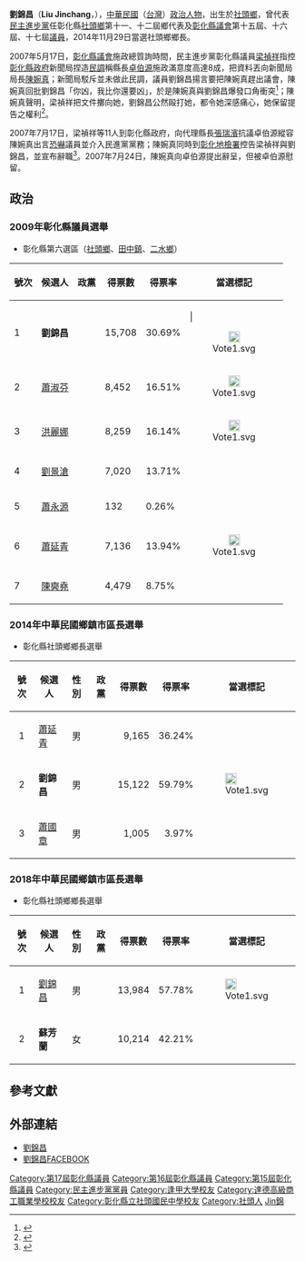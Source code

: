 
{{Infobox_officeholder
| name = 劉錦昌
| image name =|thumb
| width = 
| now = 中華民國（台灣）政治人士 
| period = 
| Sex = 男 
| Native place = [[台灣省|台灣省]][[彰化縣|彰化縣]][[社頭鄉|社頭鄉]]
| date of birth =1959年4月12日
| party = {{DPP|25px}}
| place of birth = 
| educate = 
*[[彰化縣社頭鄉橋頭國民小學|彰化縣社頭鄉橋頭國民小學]]
*[[彰化縣立社頭國民中學|彰化縣立社頭國民中學]]
*[[彰化縣私立達德高級商工職業學校|彰化縣私立達德高級商工職業學校]]
*[[逢甲大學|逢甲大學]]人力資源學分班
| past = 
*彰化縣社頭鄉（第十七屆）鄉長。
*彰化縣社頭鄉（第十一屆）鄉代表。
*彰化縣社頭鄉（第十二屆）鄉代表。
*彰化縣議會（第十五屆）議員。
*彰化縣議會（第十六屆）議員。
*彰化縣議會（第十七屆）議員。
*彰化縣救難協會第7中隊顧問，
*彰化縣社頭鄉兵役委員。
*民主進步黨彰化縣黨部評議委員。
*228百萬人手牽手守護臺灣活動田中區總召集人。
*反中國分裂法326百萬人和平護臺灣大遊行田中區總領隊。
}}
'''劉錦昌'''（'''Liu Jinchang'''，{{bd|1959年|4月12日|catIdx=W}}），[[中華民國|中華民國]]（[[台灣|台灣]]）[[政治人物|政治人物]]，出生於[[社頭鄉|社頭鄉]]，曾代表[[民主進步黨|民主進步黨]]任彰化縣[[社頭鄉|社頭鄉]]第十一、十二屆鄉代表及[[彰化縣議會|彰化縣議會]]第十五屆、十六屆、十七屆[[議員|議員]]，2014年11月29日當選社頭鄉鄉長。

2007年5月17日，[[彰化縣議會|彰化縣議會]]施政總質詢時間，民主進步黨彰化縣議員[[梁禎祥|梁禎祥]]指控[[彰化縣政府|彰化縣政府]]新聞局捏造[[民調|民調]]稱縣長[[卓伯源|卓伯源]]施政滿意度高達8成，把資料丟向新聞局局長[[陳婉真|陳婉真]]；新聞局駁斥並未做此民調，議員劉錦昌揚言要把陳婉真趕出議會，陳婉真回批劉錦昌「你凶，我比你還要凶」，於是陳婉真與劉錦昌爆發口角衝突<ref>{{cite news|author=黃志偉|publisher=[[TVBS|TVBS]]新聞|url=http://news.tvbs.com.tw/entry/324410|title=彰縣長施政滿意度高？ 議會爆口角|date=2007-05-17|accessdate=2014-06-02|archive-date=2014-06-06|archive-url=https://web.archive.org/web/20140606211036/http://news.tvbs.com.tw/entry/324410|dead-url=no}}</ref>；陳婉真聲明，梁禎祥把文件擲向她，劉錦昌公然毆打她，都令她深感痛心，她保留提告之權利<ref>{{cite news|author=彰化縣政府新聞局|publisher=彰化縣政府|url=http://www.chcg.gov.tw/ch/03news/01search_view.asp?bull_id=35830|title=針對梁禎祥議員索取民調資料 新聞局長陳婉真聲明|date=2007-05-17|accessdate=2014-06-29|archive-url=https://web.archive.org/web/20150222030745/http://www.chcg.gov.tw/ch/03news/01search_view.asp?bull_id=35830|archive-date=2015-02-22|dead-url=yes}}</ref>。

2007年7月17日，梁禎祥等11人到彰化縣政府，向代理縣長[[張瑞濱|張瑞濱]]抗議卓伯源縱容陳婉真出言[[恐嚇|恐嚇]]議員並介入民進黨黨務；陳婉真同時到[[彰化地檢署|彰化地檢署]]控告梁禎祥與劉錦昌，並宣布辭職<ref>{{cite news|author=唐復年、林宛諭|publisher=[[聯合報|聯合報]]|url=http://www3.nccu.edu.tw/~ykkao/epaper/38.htm|title=槓上綠議員 陳婉真辭新聞局長|date=2007-07-18|accessdate=2014-06-03|archive-url=https://web.archive.org/web/20080811231201/http://www3.nccu.edu.tw/~ykkao/epaper/38.htm|archive-date=2008-08-11|dead-url=yes}}</ref>。2007年7月24日，陳婉真向卓伯源提出辭呈，但被卓伯源慰留。

==政治==

===2009年彰化縣議員選舉===
*彰化縣第六選區（[[社頭鄉|社頭鄉]]、[[田中鎮|田中鎮]]、[[二水鄉|二水鄉]]）
{|class=wikitable
!號次!!候選人!!政黨!!得票數!!得票率!!當選標記
|-
|1||'''劉錦昌'''||{{Dpp}}|| 15,708||30.69%|||<div align="center">[[File:Vote1.svg|20px]]
|-
|2||[[蕭淑芬|蕭淑芬]]||{{無黨籍}}|| 8,452||16.51%||<div align="center">[[File:Vote1.svg|20px]]
|-
|3||[[洪麗娜|洪麗娜]]||{{Kmt}}|| 8,259||16.14%||<div align="center">[[File:Vote1.svg|20px]]
|-
|4||[[劉景滄|劉景滄]]||{{Kmt}}|| 7,020||13.71%||
|-
|5||[[蕭永源|蕭永源]]||{{無黨籍}}|| 132||0.26%||
|-
|6||[[蕭延青|蕭延青]]||{{Kmt}}|| 7,136||13.94%||<div align="center">[[File:Vote1.svg|20px]]
|-
|7||[[陳奭堯|陳奭堯]]||{{Kmt}}|| 4,479||8.75%||
|}

===2014年中華民國鄉鎮市區長選舉===
*彰化縣社頭鄉鄉長選舉
{|class=wikitable
!號次!!候選人!!性別!!政黨!!得票數!!得票率!!當選標記
|-
|align="center"|1
|[[蕭延青|蕭延青]]
|align="center"|男
|{{Kmt}}
|align="right"|9,165
|align="right"|36.24%
| 
|-
|align="center"|2
|'''劉錦昌'''
|align="center"|男
|{{Dpp}}
|align="right"|15,122
|align="right"|59.79%
| [[File:Vote1.svg|20px]]</div>
|-
|align="center"|3
|[[蕭國章|蕭國章]]
|align="center"|男
|{{Nonp}}
|align="right"|1,005
|align="right"|3.97%
| 
|}

===2018年中華民國鄉鎮市區長選舉===
*彰化縣社頭鄉鄉長選舉
{|class=wikitable
!號次!!候選人!!性別!!政黨!!得票數!!得票率!!當選標記
|-
|align="center"|1
|[[劉錦昌|劉錦昌]]
|align="center"|男
|{{Dpp}}
|align="right"|13,984
|align="right"|57.78%
| [[File:Vote1.svg|20px]]</div>
|-
|align="center"|2
|'''蘇芳蘭'''
|align="center"|女
|{{kmt}}
|align="right"|10,214
|align="right"|42.21%
| 
|}

==參考文獻==
{{reflist}}

==外部連結==
*[http://www.chcc.gov.tw/content/list/list01_01.aspx?sid=39 劉錦昌]{{Wayback|url=http://www.chcc.gov.tw/content/list/list01_01.aspx?sid=39 |date=20120420164117 }}
*[http://www.facebook.com/profile.php?id=100002494672492 劉錦昌FACEBOOK]

{{DEFAULTSORT:Liu劉}}
[[Category:第17屆彰化縣議員|Category:第17屆彰化縣議員]]
[[Category:第16屆彰化縣議員|Category:第16屆彰化縣議員]]
[[Category:第15屆彰化縣議員|Category:第15屆彰化縣議員]]
[[Category:民主進步黨黨員|Category:民主進步黨黨員]]
[[Category:逢甲大學校友|Category:逢甲大學校友]]
[[Category:達德高級商工職業學校校友|Category:達德高級商工職業學校校友]]
[[Category:彰化縣立社頭國民中學校友|Category:彰化縣立社頭國民中學校友]]
[[Category:社頭人|Category:社頭人]]
[[Category:刘姓|Jin錦]]